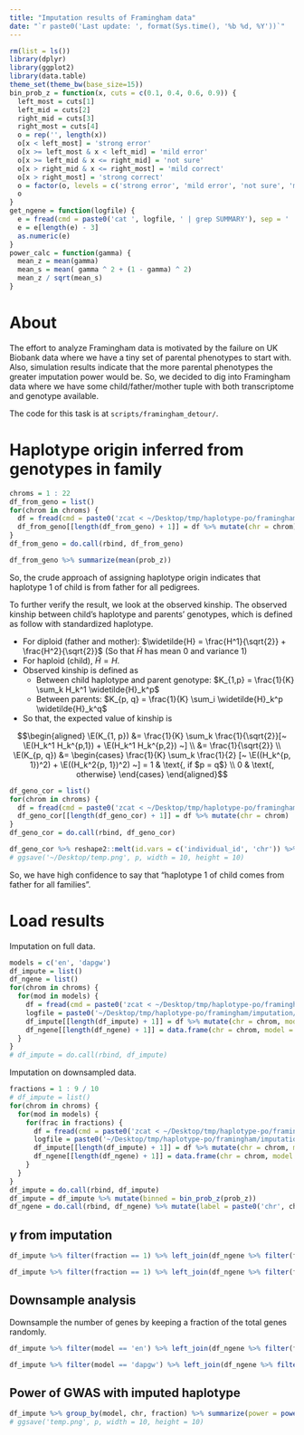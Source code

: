 ```yaml
---
title: "Imputation results of Framingham data"
date: "`r paste0('Last update: ', format(Sys.time(), '%b %d, %Y'))`"    
---
```


$$
\newcommand{\E}{\text{E}}
\newcommand{\diag}{\text{diag}}
$$

```r
rm(list = ls())
library(dplyr)
library(ggplot2)
library(data.table)
theme_set(theme_bw(base_size=15))  
bin_prob_z = function(x, cuts = c(0.1, 0.4, 0.6, 0.9)) {
  left_most = cuts[1]
  left_mid = cuts[2]
  right_mid = cuts[3]
  right_most = cuts[4]
  o = rep('', length(x))
  o[x < left_most] = 'strong error'
  o[x >= left_most & x < left_mid] = 'mild error'
  o[x >= left_mid & x <= right_mid] = 'not sure'
  o[x > right_mid & x <= right_most] = 'mild correct'
  o[x > right_most] = 'strong correct'
  o = factor(o, levels = c('strong error', 'mild error', 'not sure', 'mild correct', 'strong correct'))
  o
}
get_ngene = function(logfile) {
  e = fread(cmd = paste0('cat ', logfile, ' | grep SUMMARY'), sep = ' ', data.table = FALSE)
  e = e[length(e) - 3]
  as.numeric(e)
}
power_calc = function(gamma) {
  mean_z = mean(gamma)
  mean_s = mean( gamma ^ 2 + (1 - gamma) ^ 2)
  mean_z / sqrt(mean_s)
}
```

# About

The effort to analyze Framingham data is motivated by the failure on UK Biobank data where we have a tiny set of parental phenotypes to start with.
Also, simulation results indicate that the more parental phenotypes the greater imputation power would be.
So, we decided to dig into Framingham data where we have some child/father/mother tuple with both transcriptome and genotype available.

The code for this task is at `scripts/framingham_detour/`.

# Haplotype origin inferred from genotypes in family

```r
chroms = 1 : 22
df_from_geno = list()
for(chrom in chroms) {
  df = fread(cmd = paste0('zcat < ~/Desktop/tmp/haplotype-po/framingham/infer_ho_from_genotype/from_extracted_pedigree.subset.chr', chrom, '.ho_from_genotype.tsv.gz'), header = TRUE, sep = '\t', data.table = FALSE)
  df_from_geno[[length(df_from_geno) + 1]] = df %>% mutate(chr = chrom)
}
df_from_geno = do.call(rbind, df_from_geno)
```

```r
df_from_geno %>% summarize(mean(prob_z))
```

So, the crude approach of assigning haplotype origin indicates that haplotype 1 of child is from father for all pedigrees.

To further verify the result, we look at the observed kinship.
The observed kinship between child's haplotype and parents' genotypes, which is defined as follow with standardized haplotype.

* For diploid (father and mother): $\widetilde{H} = \frac{H^1}{\sqrt{2}} + \frac{H^2}{\sqrt{2}}$ (So that $\widetilde{H}$ has mean 0 and variance 1)
* For haploid (child), $\widetilde{H} = H$.
* Observed kinship is defined as 
    - Between child haplotype and parent genotype: $K_{1,p} = \frac{1}{K} \sum_k H_k^1 \widetilde{H}_k^p$
    - Between parents: $K_{p, q} = \frac{1}{K} \sum_i \widetilde{H}_k^p \widetilde{H}_k^q$
* So that, the expected value of kinship is

$$\begin{aligned}
  \E(K_{1, p}) &= \frac{1}{K} \sum_k \frac{1}{\sqrt{2}}[~ \E(H_k^1 H_k^{p,1}) + \E(H_k^1 H_k^{p,2}) ~] \\
  &= \frac{1}{\sqrt{2}} \\
  \E(K_{p, q}) &= \begin{cases}
    \frac{1}{K} \sum_k \frac{1}{2} [~ \E((H_k^{p, 1})^2) + \E((H_k^2{p, 1})^2) ~] = 1 & \text{, if $p = q$} \\
    0 & \text{, otherwise}
  \end{cases}
\end{aligned}$$

```r
df_geno_cor = list()
for(chrom in chroms) {
  df = fread(cmd = paste0('zcat < ~/Desktop/tmp/haplotype-po/framingham/infer_ho_from_genotype/from_extracted_pedigree.subset.chr', chrom, '.child_parents_cor.tsv.gz'), header = TRUE, sep = '\t', data.table = FALSE)
  df_geno_cor[[length(df_geno_cor) + 1]] = df %>% mutate(chr = chrom)
}
df_geno_cor = do.call(rbind, df_geno_cor)
```

```r
df_geno_cor %>% reshape2::melt(id.vars = c('individual_id', 'chr')) %>% ggplot() + geom_boxplot(aes(x = variable, y = value)) + facet_wrap(~chr) + theme(axis.text.x = element_text(angle = 90)) + geom_hline(yintercept = 1 / sqrt(2), linetype = 2, color = 'gray')
# ggsave('~/Desktop/temp.png', p, width = 10, height = 10)
```

So, we have high confidence to say that "haplotype 1 of child comes from father for all families".

# Load results

Imputation on full data.


```r
models = c('en', 'dapgw')
df_impute = list()
df_ngene = list()
for(chrom in chroms) {
  for(mod in models) {
    df = fread(cmd = paste0('zcat < ~/Desktop/tmp/haplotype-po/framingham/imputation/haplo_impute.', mod, '.chr', chrom, '.tsv.gz'), header = TRUE, sep = '\t', data.table = FALSE)
    logfile = paste0('~/Desktop/tmp/haplotype-po/framingham/imputation/haplo_impute.', mod, '.chr', chrom, '.log')
    df_impute[[length(df_impute) + 1]] = df %>% mutate(chr = chrom, model = mod, fraction = 1)
    df_ngene[[length(df_ngene) + 1]] = data.frame(chr = chrom, model = mod, fraction = 1, ngene = get_ngene(logfile))
  }
}
# df_impute = do.call(rbind, df_impute)
```

Imputation on downsampled data.

```r
fractions = 1 : 9 / 10
# df_impute = list()
for(chrom in chroms) {
  for(mod in models) {
    for(frac in fractions) {
      df = fread(cmd = paste0('zcat < ~/Desktop/tmp/haplotype-po/framingham/imputation/haplo_impute.downsample_', frac, '.', mod, '.chr', chrom, '.tsv.gz'), header = TRUE, sep = '\t', data.table = FALSE)
      logfile = paste0('~/Desktop/tmp/haplotype-po/framingham/imputation/haplo_impute.downsample_', frac, '.', mod, '.chr', chrom, '.log')
      df_impute[[length(df_impute) + 1]] = df %>% mutate(chr = chrom, model = mod, fraction = frac) 
      df_ngene[[length(df_ngene) + 1]] = data.frame(chr = chrom, model = mod, fraction = frac, ngene = get_ngene(logfile))
    }
  }
}
df_impute = do.call(rbind, df_impute)
df_impute = df_impute %>% mutate(binned = bin_prob_z(prob_z))
df_ngene = do.call(rbind, df_ngene) %>% mutate(label = paste0('chr', chr, ' ', model, '\n ngene = ', ngene)) %>% mutate(label = factor(label, levels = label[order(chr)]))
```

## $\gamma$ from imputation

```r
df_impute %>% filter(fraction == 1) %>% left_join(df_ngene %>% filter(fraction == 1), by = c('chr', 'model', 'fraction')) %>% filter(model == 'en', fraction == 1) %>% ggplot() + geom_histogram(aes(prob_z)) + facet_wrap(~label) + ggtitle('EN: distribution of gamma')
```

```r
df_impute %>% filter(fraction == 1) %>% left_join(df_ngene %>% filter(fraction == 1), by = c('chr', 'model', 'fraction')) %>% filter(model == 'dapgw', fraction == 1) %>% ggplot() + geom_histogram(aes(prob_z)) + facet_wrap(~label) + ggtitle('DAPGW: distribution of gamma')
```

## Downsample analysis 

Downsample the number of genes by keeping a fraction of the total genes randomly.

```r
df_impute %>% filter(model == 'en') %>% left_join(df_ngene %>% filter(fraction == 1) %>% select(-fraction), by = c('chr', 'model')) %>% ggplot() + geom_bar(aes(binned, fill = fraction, group = fraction), position = 'dodge') + facet_wrap(~label) + theme(axis.text.x = element_text(angle = 90, hjust = 1, vjust = 0.5)) + ggtitle('EN: Downsample')
```

```r
df_impute %>% filter(model == 'dapgw') %>% left_join(df_ngene %>% filter(fraction == 1) %>% select(-fraction), by = c('chr', 'model')) %>% ggplot() + geom_bar(aes(binned, fill = fraction, group = fraction), position = 'dodge') + facet_wrap(~label) + theme(axis.text.x = element_text(angle = 90, hjust = 1, vjust = 0.5)) + ggtitle('DAPGW: Downsample')
```

## Power of GWAS with imputed haplotype

```r
df_impute %>% group_by(model, chr, fraction) %>% summarize(power = power_calc(prob_z)) %>% ungroup() %>% left_join(df_ngene, by = c('chr', 'model', 'fraction')) %>% mutate(power_gain_relative_to_avg = power * sqrt(2)) %>% ggplot() + geom_point(aes(x = ngene, y = power_gain_relative_to_avg, color = model)) + facet_wrap(~chr) + geom_hline(yintercept = 1, linetype = 2, color = 'gray') + geom_vline(xintercept = 8, linetype = 2, color = 'red') + scale_x_log10()
# ggsave('temp.png', p, width = 10, height = 10)
```

